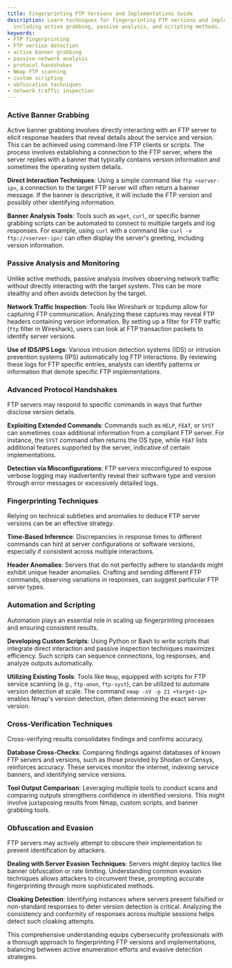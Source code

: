 ```yaml
---
title: Fingerprinting FTP Versions and Implementations Guide
description: Learn techniques for fingerprinting FTP versions and implementations,
  including active grabbing, passive analysis, and scripting methods.
keywords:
- FTP fingerprinting
- FTP version detection
- active banner grabbing
- passive network analysis
- protocol handshakes
- Nmap FTP scanning
- custom scripting
- obfuscation techniques
- network traffic inspection
---
```


### Active Banner Grabbing

Active banner grabbing involves directly interacting with an FTP server to elicit response headers that reveal details about the service and version. This can be achieved using command-line FTP clients or scripts. The process involves establishing a connection to the FTP server, where the server replies with a banner that typically contains version information and sometimes the operating system details.

**Direct Interaction Techniques**: Using a simple command like `ftp <server-ip>`, a connection to the target FTP server will often return a banner message. If the banner is descriptive, it will include the FTP version and possibly other identifying information.

**Banner Analysis Tools**: Tools such as `wget`, `curl`, or specific banner grabbing scripts can be automated to connect to multiple targets and log responses. For example, using `curl` with a command like `curl -v ftp://<server-ip>/` can often display the server's greeting, including version information.

### Passive Analysis and Monitoring

Unlike active methods, passive analysis involves observing network traffic without directly interacting with the target system. This can be more stealthy and often avoids detection by the target.

**Network Traffic Inspection**: Tools like Wireshark or tcpdump allow for capturing FTP communication. Analyzing these captures may reveal FTP headers containing version information. By setting up a filter for FTP traffic (`ftp` filter in Wireshark), users can look at FTP transaction packets to identify server versions.

**Use of IDS/IPS Logs**: Various intrusion detection systems (IDS) or intrusion prevention systems (IPS) automatically log FTP interactions. By reviewing these logs for FTP specific entries, analysts can identify patterns or information that denote specific FTP implementations.

### Advanced Protocol Handshakes

FTP servers may respond to specific commands in ways that further disclose version details.

**Exploiting Extended Commands**: Commands such as `HELP`, `FEAT`, or `SYST` can sometimes coax additional information from a compliant FTP server. For instance, the `SYST` command often returns the OS type, while `FEAT` lists additional features supported by the server, indicative of certain implementations.

**Detection via Misconfigurations**: FTP servers misconfigured to expose verbose logging may inadvertently reveal their software type and version through error messages or excessively detailed logs.

### Fingerprinting Techniques

Relying on technical subtleties and anomalies to deduce FTP server versions can be an effective strategy.

**Time-Based Inference**: Discrepancies in response times to different commands can hint at server configurations or software versions, especially if consistent across multiple interactions.

**Header Anomalies**: Servers that do not perfectly adhere to standards might exhibit unique header anomalies. Crafting and sending different FTP commands, observing variations in responses, can suggest particular FTP server types.

### Automation and Scripting

Automation plays an essential role in scaling up fingerprinting processes and ensuring consistent results.

**Developing Custom Scripts**: Using Python or Bash to write scripts that integrate direct interaction and passive inspection techniques maximizes efficiency. Such scripts can sequence connections, log responses, and analyze outputs automatically.

**Utilizing Existing Tools**: Tools like `Nmap`, equipped with scripts for FTP service scanning (e.g., `ftp-anon`, `ftp-syst`), can be utilized to automate version detection at scale. The command `nmap -sV -p 21 <target-ip>` enables Nmap's version detection, often determining the exact server version.

### Cross-Verification Techniques

Cross-verifying results consolidates findings and confirms accuracy.

**Database Cross-Checks**: Comparing findings against databases of known FTP servers and versions, such as those provided by Shodan or Censys, reinforces accuracy. These services monitor the internet, indexing service banners, and identifying service versions.

**Tool Output Comparison**: Leveraging multiple tools to conduct scans and comparing outputs strengthens confidence in identified versions. This might involve juxtaposing results from Nmap, custom scripts, and banner grabbing tools.

### Obfuscation and Evasion

FTP servers may actively attempt to obscure their implementation to prevent identification by attackers.

**Dealing with Server Evasion Techniques**: Servers might deploy tactics like banner obfuscation or rate limiting. Understanding common evasion techniques allows attackers to circumvent these, prompting accurate fingerprinting through more sophisticated methods.

**Cloaking Detection**: Identifying instances where servers present falsified or non-standard responses to deter version detection is critical. Analyzing the consistency and conformity of responses across multiple sessions helps detect such cloaking attempts. 

This comprehensive understanding equips cybersecurity professionals with a thorough approach to fingerprinting FTP versions and implementations, balancing between active enumeration efforts and evasive detection strategies.